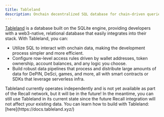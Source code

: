 ```yaml
---
title: Tableland
description: Onchain decentralized SQL database for chain-driven queries.
---
```


[Tableland](https://tableland.xyz/) is a database built on the SQLite engine, providing developers
with a web3-native, relational database that easily integrates into their stack. With Tableland, you
can:

- Utilize SQL to interact with onchain data, making the development process simpler and more
  efficient.
- Configure row-level access rules driven by wallet addresses, token ownership, account balances,
  and any logic you choose.
- Build robust data pipelines that process and distribute large amounts of data for DePIN, DeSci,
  games, and more, all with smart contracts or SDKs that leverage serverless infra.

<Callout type="warn">
  Tableland currently operates independently and is not yet available as part of the Recall network,
  but it will be in the future! In the meantime, you can still use Tableland in its current state
  since the future Recall integration will not affect your existing data. You can learn how to build
  with Tableland: [here](https://docs.tableland.xyz/)
</Callout>
